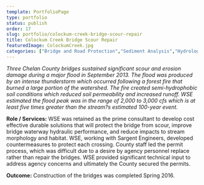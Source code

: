 ```yaml
---
template: PortfolioPage
type: portfolio
status: publish
order: 17
slug: portfolio/colockum-creek-bridge-scour-repair
title: Colockum Creek Bridge Scour Repair
featuredImage: ColockumCreek.jpg
categories: ["Bridge and Road Protection","Sediment Analysis","Hydrology"]
---
```


_Three Chelan County bridges sustained significant scour and erosion damage during a major flood in September 2013. The flood was produced by an intense thunderstorm which occurred following a forest fire that burned a large portion of the watershed. The fire created semi-hydrophobic soil conditions which reduced soil permeability and increased runoff. WSE estimated the flood peak was in the range of 2,000 to 3,000 cfs which is at least five times greater than the stream?s estimated 100-year event._  
  
**Role / Services:** WSE was retained as the prime consultant to develop cost effective durable solutions that will protect the bridge from scour, improve bridge waterway hydraulic performance, and reduce impacts to stream morphology and habitat. WSE, working with Sargent Engineers, developed countermeasures to protect each crossing. County staff led the permit process, which was difficult due to a desire by agency personnel replace rather than repair the bridges. WSE provided significant technical input to address agency concerns and ultimately the County secured the permits.  
  
**Outcome:** Construction of the bridges was completed Spring 2016.
